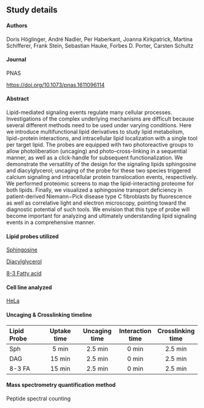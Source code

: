 ## Study details

#### Authors

Doris Höglinger, André Nadler,  Per Haberkant, Joanna Kirkpatrick, Martina Schifferer, Frank Stein, Sebastian Hauke, Forbes D. Porter, Carsten Schultz

#### Journal

PNAS

<https://doi.org/10.1073/pnas.1611096114>{target="_blank"}

#### Abstract

Lipid-mediated signaling events regulate many cellular processes. Investigations of the complex underlying mechanisms are difficult because several different methods need to be used under varying conditions. Here we introduce multifunctional lipid derivatives to study lipid metabolism, lipid−protein interactions, and intracellular lipid localization with a single tool per target lipid. The probes are equipped with two photoreactive groups to allow photoliberation (uncaging) and photo–cross-linking in a sequential manner, as well as a click-handle for subsequent functionalization. We demonstrate the versatility of the design for the signaling lipids sphingosine and diacylglycerol; uncaging of the probe for these two species triggered calcium signaling and intracellular protein translocation events, respectively. We performed proteomic screens to map the lipid-interacting proteome for both lipids. Finally, we visualized a sphingosine transport deficiency in patient-derived Niemann−Pick disease type C fibroblasts by fluorescence as well as correlative light and electron microscopy, pointing toward the diagnostic potential of such tools. We envision that this type of probe will become important for analyzing and ultimately understanding lipid signaling events in a comprehensive manner.

#### Lipid probes utilized

[Sphingosine](/LipidProbe/Sphingosine.qmd)

[Diacylglycerol](/LipidProbe/Diacylglycerol.qmd)

[8-3 Fatty acid](/LipidProbe/8-3_FattyAcid.qmd)

#### Cell line analyzed

[HeLa](https://www.atcc.org/products/ccl-2){target="_blank"} 

#### Uncaging & Crosslinking timeline

| Lipid Probe | Uptake time | Uncaging time | Interaction time | Crosslinking time |
|:-------|:------:|:------:|:------:|:------:|
| Sph |  5 min | 2.5 min  | 0 min | 2.5 min  |
| DAG |  15 min | 2.5 min  | 0 min | 2.5 min  |
| 8-3 FA |  15 min | 2.5 min  | 0 min | 2.5 min  |

#### Mass spectrometry quantification method

Peptide spectral counting
